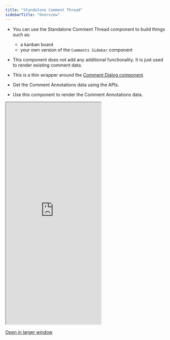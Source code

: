 ```yaml
---
title: "Standalone Comment Thread"
sidebarTitle: "Overview"
---
```


- You can use the Standalone Comment Thread component to build things such as:
  - a kanban board
  - your own version of the `Comments Sidebar` component

- This component does not add any additional functionality. It is just used to render existing comment data.
- This is a thin wrapper around the [Comment Dialog component](/ui-customization/features/async/comments/comment-dialog/overview).
- Get the Comment Annotations data using the APIs.
- Use this component to render the Comment Annotations data.

<Frame>
    <iframe
      src="https://landing-page-demo-velt.vercel.app/?feature=comment-thread"
      allow="camera; microphone"
      className="w-full"
      height="700px"
    ></iframe>
</Frame>

[Open in larger window](https://landing-page-demo-velt.vercel.app/?feature=comment-thread)

